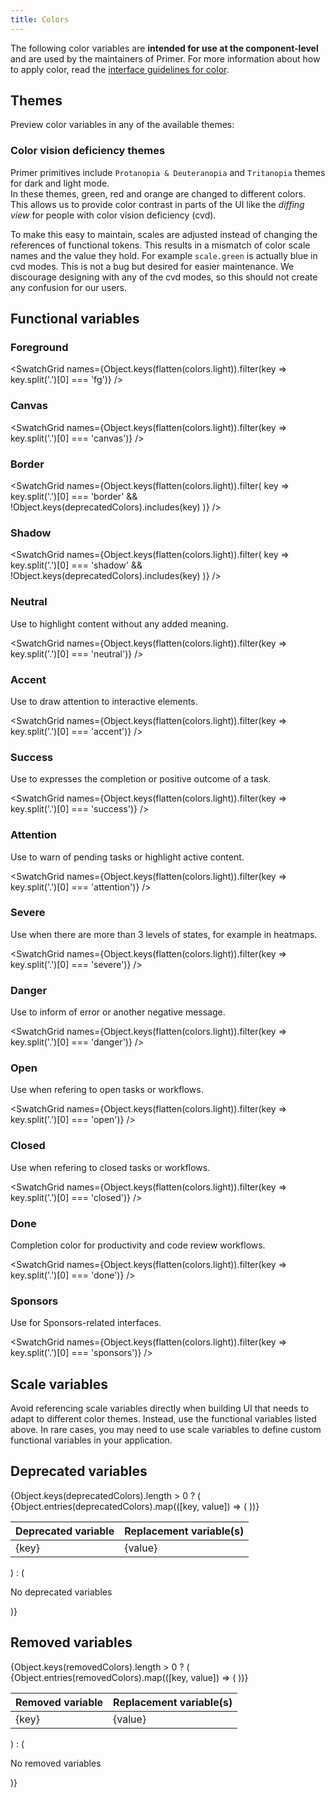 ```yaml
---
title: Colors
---
```



<Note variant="warning">

The following color variables are **intended for use at the component-level** and are used by the maintainers of Primer. For more information about how to apply color, read the [interface guidelines for color](https://primer.style/design/foundations/color).

</Note>

## Themes

Preview color variables in any of the available themes:

<ColorThemePicker />

### Color vision deficiency themes
Primer primitives include `Protanopia & Deuteranopia` and `Tritanopia` themes for dark and light mode.  
In these themes, green, red and orange are changed to different colors. This allows us to provide color contrast in parts of the UI like the _diffing view_ for people with color vision deficiency (cvd).

To make this easy to maintain, scales are adjusted instead of changing the references of functional tokens. This results in a mismatch of color scale names and the value they hold. For example `scale.green` is actually blue in cvd modes. This is not a bug but desired for easier maintenance. We discourage designing with any of the cvd modes, so this should not create any confusion for our users.

## Functional variables

### Foreground

<SwatchGrid names={Object.keys(flatten(colors.light)).filter(key => key.split('.')[0] === 'fg')} />

### Canvas

<SwatchGrid names={Object.keys(flatten(colors.light)).filter(key => key.split('.')[0] === 'canvas')} />

### Border

<SwatchGrid
  names={Object.keys(flatten(colors.light)).filter(
    key => key.split('.')[0] === 'border' && !Object.keys(deprecatedColors).includes(key)
  )}
/>

### Shadow

<SwatchGrid
  names={Object.keys(flatten(colors.light)).filter(
    key => key.split('.')[0] === 'shadow' && !Object.keys(deprecatedColors).includes(key)
  )}
/>

### Neutral

Use to highlight content without any added meaning.

<SwatchGrid names={Object.keys(flatten(colors.light)).filter(key => key.split('.')[0] === 'neutral')} />

### Accent

Use to draw attention to interactive elements.

<SwatchGrid names={Object.keys(flatten(colors.light)).filter(key => key.split('.')[0] === 'accent')} />

### Success

Use to expresses the completion or positive outcome of a task.

<SwatchGrid names={Object.keys(flatten(colors.light)).filter(key => key.split('.')[0] === 'success')} />

### Attention

Use to warn of pending tasks or highlight active content.

<SwatchGrid names={Object.keys(flatten(colors.light)).filter(key => key.split('.')[0] === 'attention')} />

### Severe

Use when there are more than 3 levels of states, for example in heatmaps.

<SwatchGrid names={Object.keys(flatten(colors.light)).filter(key => key.split('.')[0] === 'severe')} />

### Danger

Use to inform of error or another negative message.

<SwatchGrid names={Object.keys(flatten(colors.light)).filter(key => key.split('.')[0] === 'danger')} />

### Open

Use when refering to open tasks or workflows.

<SwatchGrid names={Object.keys(flatten(colors.light)).filter(key => key.split('.')[0] === 'open')} />

### Closed

Use when refering to closed tasks or workflows.

<SwatchGrid names={Object.keys(flatten(colors.light)).filter(key => key.split('.')[0] === 'closed')} />

### Done

Completion color for productivity and code review workflows.

<SwatchGrid names={Object.keys(flatten(colors.light)).filter(key => key.split('.')[0] === 'done')} />

### Sponsors

Use for Sponsors-related interfaces.

<SwatchGrid names={Object.keys(flatten(colors.light)).filter(key => key.split('.')[0] === 'sponsors')} />

## Scale variables

<Note variant="warning">
  Avoid referencing scale variables directly when building UI that needs to adapt to different color themes. Instead,
  use the functional variables listed above. In rare cases, you may need to use scale variables to define custom
  functional variables in your application.
</Note>
<ColorScales />

## Deprecated variables

<div>
  {Object.keys(deprecatedColors).length > 0 ? (
    <table>
      <thead>
        <tr>
          <th>Deprecated variable</th>
          <th>Replacement variable(s)</th>
        </tr>
      </thead>
      <tbody>
        {Object.entries(deprecatedColors).map(([key, value]) => (
          <tr>
            <td>{key}</td>
            <td>{value}</td>
          </tr>
        ))}
      </tbody>
    </table>
  ) : (
    <p>No deprecated variables</p>
  )}
</div>

## Removed variables

<div>
  {Object.keys(removedColors).length > 0 ? (
    <table>
      <thead>
        <tr>
          <th>Removed variable</th>
          <th>Replacement variable(s)</th>
        </tr>
      </thead>
      <tbody>
        {Object.entries(removedColors).map(([key, value]) => (
          <tr>
            <td>{key}</td>
            <td>{value}</td>
          </tr>
        ))}
      </tbody>
    </table>
  ) : (
    <p>No removed variables</p>
  )}
</div>
